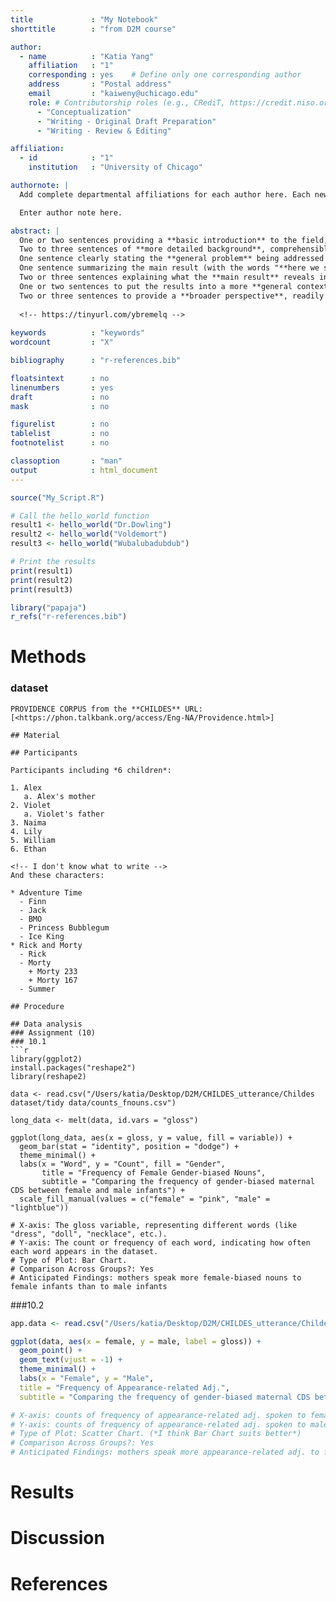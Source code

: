```yaml
---
title             : "My Notebook"
shorttitle        : "from D2M course"

author: 
  - name          : "Katia Yang"
    affiliation   : "1"
    corresponding : yes    # Define only one corresponding author
    address       : "Postal address"
    email         : "kaiweny@uchicago.edu"
    role: # Contributorship roles (e.g., CRediT, https://credit.niso.org/)
      - "Conceptualization"
      - "Writing - Original Draft Preparation"
      - "Writing - Review & Editing"

affiliation:
  - id            : "1"
    institution   : "University of Chicago"

authornote: |
  Add complete departmental affiliations for each author here. Each new line herein must be indented, like this line.

  Enter author note here.

abstract: |
  One or two sentences providing a **basic introduction** to the field,  comprehensible to a scientist in any discipline.
  Two to three sentences of **more detailed background**, comprehensible  to scientists in related disciplines.
  One sentence clearly stating the **general problem** being addressed by  this particular study.
  One sentence summarizing the main result (with the words "**here we show**" or their equivalent).
  Two or three sentences explaining what the **main result** reveals in direct comparison to what was thought to be the case previously, or how the  main result adds to previous knowledge.
  One or two sentences to put the results into a more **general context**.
  Two or three sentences to provide a **broader perspective**, readily comprehensible to a scientist in any discipline.
  
  <!-- https://tinyurl.com/ybremelq -->
  
keywords          : "keywords"
wordcount         : "X"

bibliography      : "r-references.bib"

floatsintext      : no
linenumbers       : yes
draft             : no
mask              : no

figurelist        : no
tablelist         : no
footnotelist      : no

classoption       : "man"
output            : html_document
---
```


```r
source("My_Script.R")
```

<!-- Assignment 5 -->

```r
# Call the hello_world function
result1 <- hello_world("Dr.Dowling")
result2 <- hello_world("Voldemort")
result3 <- hello_world("Wubalubadubdub")

# Print the results
print(result1)
print(result2)
print(result3)
```

```r
library("papaja")
r_refs("r-references.bib")
```


# Methods

### dataset

```
PROVIDENCE CORPUS from the **CHILDES** URL:[<https://phon.talkbank.org/access/Eng-NA/Providence.html>]

## Material

## Participants

Participants including *6 children*:   

1. Alex  
   a. Alex's mother
2. Violet  
   a. Violet's father
3. Naima  
4. Lily  
5. William  
6. Ethan  

<!-- I don't know what to write --> 
And these characters: 

* Adventure Time
  - Finn
  - Jack
  - BMO
  - Princess Bubblegum
  - Ice King
* Rick and Morty
  - Rick
  - Morty
    + Morty 233
    + Morty 167
  - Summer

## Procedure

## Data analysis
### Assignment (10)
### 10.1
```r
library(ggplot2)
install.packages("reshape2")
library(reshape2)

data <- read.csv("/Users/katia/Desktop/D2M/CHILDES_utterance/Childes dataset/tidy data/counts_fnouns.csv")

long_data <- melt(data, id.vars = "gloss")

ggplot(long_data, aes(x = gloss, y = value, fill = variable)) +
  geom_bar(stat = "identity", position = "dodge") +
  theme_minimal() +
  labs(x = "Word", y = "Count", fill = "Gender",
       title = "Frequency of Female Gender-biased Nouns",
       subtitle = "Comparing the frequency of gender-biased maternal CDS between female and male infants") +
  scale_fill_manual(values = c("female" = "pink", "male" = "lightblue"))

# X-axis: The gloss variable, representing different words (like "dress", "doll", "necklace", etc.).
# Y-axis: The count or frequency of each word, indicating how often each word appears in the dataset.
# Type of Plot: Bar Chart. 
# Comparison Across Groups?: Yes
# Anticipated Findings: mothers speak more female-biased nouns to female infants than to male infants
```
###10.2
```r
app.data <- read.csv("/Users/katia/Desktop/D2M/CHILDES_utterance/Childes dataset/tidy data/final_app_adj.csv")

ggplot(data, aes(x = female, y = male, label = gloss)) +
  geom_point() +  
  geom_text(vjust = -1) +  
  theme_minimal() + 
  labs(x = "Female", y = "Male",
  title = "Frequency of Appearance-related Adj.",
  subtitle = "Comparing the frequency of gender-biased maternal CDS between female and male infants")

# X-axis: counts of frequency of appearance-related adj. spoken to female infants
# Y-axis: counts of frequency of appearance-related adj. spoken to male infants
# Type of Plot: Scatter Chart. (*I think Bar Chart suits better*)
# Comparison Across Groups?: Yes
# Anticipated Findings: mothers speak more appearance-related adj. to female infants than to male infants

```
# Results

# Discussion

\newpage

# References

::: {#refs custom-style="Bibliography"}
:::
